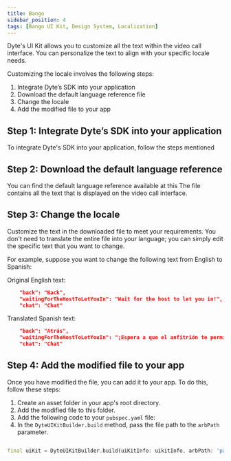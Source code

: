 ```yaml
---
title: Bango
sidebar_position: 4
tags: [Bango UI Kit, Design System, Localization]
---
```


Dyte's UI Kit allows you to customize all the text within the video call interface. You can personalize the text to align with your specific locale needs.

Customizing the locale involves the following steps:


1. Integrate Dyte’s SDK into your application
2. Download the default language reference file
3. Change the locale
4. Add the modified file to your app


## Step 1: Integrate Dyte’s SDK into your application

To integrate Dyte's SDK into your application, follow the steps mentioned 

## Step 2: Download the default language reference

You can find the default language reference available at this The file contains all the text that is displayed on the video call interface.

## Step 3: Change the locale
Customize the text in the downloaded file to meet your requirements. You don't need to translate the entire file into your language; you can simply edit the specific text that you want to change.

For example, suppose you want to change the following text from English to Spanish:

Original English text:
```json
    "back": "Back",
    "waitingForTheHostToLetYouIn": "Wait for the host to let you in!",
    "chat": "Chat"
```
Translated Spanish text:

```json
    "back": "Atrás",
    "waitingForTheHostToLetYouIn": "¡Espera a que el anfitrión te permita entrar!",
    "chat": "Chat"
```


## Step 4: Add the modified file to your app

Once you have modified the file, you can add it to your app. To do this, follow these steps:

1. Create an asset folder in your app's root directory.
2. Add the modified file to this folder.
3. Add the following code to your `pubspec.yaml` file: 
4. In the `DyteUIKitBuilder.build` method, pass the file path to the `arbPath` parameter.

```dart

final uiKit = DyteUIKitBuilder.build(uiKitInfo: uikitInfo, arbPath: 'path/to/arb/file');

```